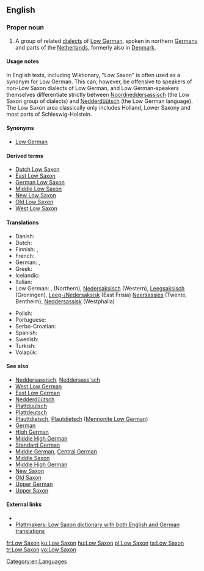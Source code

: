 {{interwiktionary|code=nds}}
==English==

{{wikipedia}}

===Proper noun===
{{en-proper noun|sg=[[low|Low]] [[Saxon]]}}

# A group of related [[dialects]] of [[Low German]], spoken in northern [[Germany]] and parts of the [[Netherlands]], formerly also in [[Denmark]].

====Usage notes====
In English texts, including Wiktionary, "Low Saxon" is often used as a synonym for Low German. This can, however, be offensive to speakers of non-Low Saxon dialects of Low German, and Low German-speakers themselves differentiate strictly between [[Noordneddersassisch]] (the Low Saxon group of dialects) and [[Nedderdüütsch]] (the Low German language). The Low Saxon area classically only includes Holland, Lower Saxony and most parts of Schleswig-Holstein.

====Synonyms====
* [[Low German]]

====Derived terms====
* [[Dutch Low Saxon]]
* [[East Low Saxon]]
* [[German Low Saxon]]
* [[Middle Low Saxon]]
* [[New Low Saxon]]
* [[Old Low Saxon]]
* [[West Low Saxon]]

====Translations====
{{trans-top|language or language group}}
* Danish: {{t-|da|Nedersaksisk}}
* Dutch: {{t+|nl|Nedersaksisch|n}}
* Finnish: {{t+|fi|alasaksa}}, {{t-|fi|alasaksi}}
* French: {{t+|fr|bas saxon|m}}
* German: {{t+|de|Niedersächsisch}}, {{t-|de|Westniederdeutsch|n}}
* Greek: {{t-|el|Χαμηλός Σάξονας|tr=Chamēlós Sáxonas|sc=Grek}}
* Icelandic: {{t-|is|niðursaxneska}}
* Italian: {{t-|it|basso Sassone|m}}
* Low German: {{t+|nds|Neddersass'sch|n}}, {{t-|nds|Neddersassisch|n}} (Northern), [[Nedersaksisch]] (Western), [[Leegsaksisch]] (Groningen), [[Leegsaksisk|Leeg-/]][[Nedersaksisk]] (East Frisia) [[Neersassies]] (Twente, Bentheim), [[Neddersassisk]] (Westphalia)
{{trans-mid}}
* Polish: {{t-|pl|dolnosaksoński}}
* Portuguese: {{t+|pt|baixo saxão}}
* Serbo-Croatian: {{t|sh|donjosaksonski}}
* Spanish: {{t+|es|bajo sajón}}
* Swedish: {{t-|sv|Lågsachsiska}}
* Turkish: {{t+|tr|Aşağı Almanca}}
* Volapük: {{t+|vo|Dona-Saxänapük}}
{{trans-bottom}}

====See also====
* [[Neddersassisch]], [[Neddersass'sch]]
* [[West Low German]]
* [[East Low German]]
* [[Nedderdüütsch]]
* [[Plattdüütsch]]
* [[Plattdeutsch]]
* [[Plauttdietsch]], [[Plautdietsch]] ([[Mennonite Low German]])
* [[German]]
* [[High German]]
* [[Middle High German]]
* [[Standard German]]
* [[Middle German]], [[Central German]]
* [[Middle Saxon]]
* [[Middle High German]]
* [[New Saxon]]
* [[Old Saxon]]
* [[Upper German]]
* [[Upper Saxon]]

====External links====
* {{ethnologue|code=nds}}
* [http://plattmakers.de/?lang=en Plattmakers: Low Saxon dictionary with both English and German translations]

[[Category:en:Languages]]

[[fr:Low Saxon]]
[[ku:Low Saxon]]
[[hu:Low Saxon]]
[[pl:Low Saxon]]
[[ta:Low Saxon]]
[[tr:Low Saxon]]
[[vo:Low Saxon]]